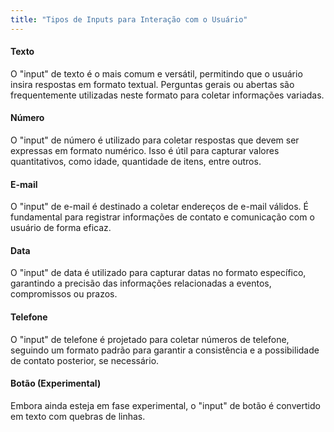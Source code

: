 ```yaml
---
title: "Tipos de Inputs para Interação com o Usuário"
---
```


#### **Texto**

O "input" de texto é o mais comum e versátil, permitindo que o usuário insira respostas em formato textual. Perguntas gerais ou abertas são frequentemente utilizadas neste formato para coletar informações variadas.

#### [](https://digitaiss-organization.gitbook.io/documentacao-menuia-wordpress/chatbot-fluxo/tipos-de-inputs-para-interacao-com-o-usuario#numero)**Número**

O "input" de número é utilizado para coletar respostas que devem ser expressas em formato numérico. Isso é útil para capturar valores quantitativos, como idade, quantidade de itens, entre outros.

#### [](https://digitaiss-organization.gitbook.io/documentacao-menuia-wordpress/chatbot-fluxo/tipos-de-inputs-para-interacao-com-o-usuario#e-mail)**E-mail**

O "input" de e-mail é destinado a coletar endereços de e-mail válidos. É fundamental para registrar informações de contato e comunicação com o usuário de forma eficaz.

#### [](https://digitaiss-organization.gitbook.io/documentacao-menuia-wordpress/chatbot-fluxo/tipos-de-inputs-para-interacao-com-o-usuario#data)**Data**

O "input" de data é utilizado para capturar datas no formato específico, garantindo a precisão das informações relacionadas a eventos, compromissos ou prazos.

#### [](https://digitaiss-organization.gitbook.io/documentacao-menuia-wordpress/chatbot-fluxo/tipos-de-inputs-para-interacao-com-o-usuario#telefone)Telefone

O "input" de telefone é projetado para coletar números de telefone, seguindo um formato padrão para garantir a consistência e a possibilidade de contato posterior, se necessário.

#### [](https://digitaiss-organization.gitbook.io/documentacao-menuia-wordpress/chatbot-fluxo/tipos-de-inputs-para-interacao-com-o-usuario#botao-experimental)Botão (Experimental)

Embora ainda esteja em fase experimental, o "input" de botão é convertido em texto com quebras de linhas.&#x20;